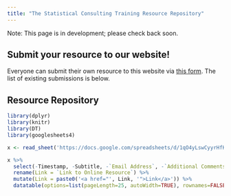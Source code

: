 ```yaml
---
title: "The Statistical Consulting Training Resource Repository"
---
```


Note: This page is in development; please check back soon. 

## Submit your resource to our website!

Everyone can submit their own resource to this website via [this form](). The list of existing submissions is below. 

## Resource Repository

```r
library(dplyr)
library(knitr)
library(DT)
library(googlesheets4)

x <- read_sheet('https://docs.google.com/spreadsheets/d/1qO4yLswCyyrHfK6UmzUTajzHOzUSnwO_dlofOYF4hOc/edit#gid=795109231')

x %>% 
  select(-Timestamp, -Subtitle, -`Email Address`, -`Additional Comments`) %>% 
  rename(Link = `Link to Online Resource`) %>% 
  mutate(Link = paste0('<a href="', Link, '">Link</a>')) %>% 
  datatable(options=list(pageLength=25, autoWidth=TRUE), rownames=FALSE, escape = FALSE, filter = "bottom")
```

